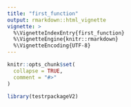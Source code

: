 ```yaml
---
title: "first_function"
output: rmarkdown::html_vignette
vignette: >
  %\VignetteIndexEntry{first_function}
  %\VignetteEngine{knitr::rmarkdown}
  %\VignetteEncoding{UTF-8}
---
```


```r
knitr::opts_chunk$set(
  collapse = TRUE,
  comment = "#>"
)
```

```r
library(testrpackageV2)
```
